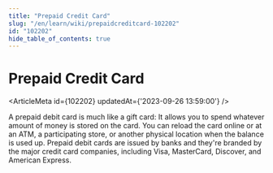 ```yaml
---
title: "Prepaid Credit Card"
slug: "/en/learn/wiki/prepaidcreditcard-102202"
id: "102202"
hide_table_of_contents: true
---
```



# Prepaid Credit Card

<ArticleMeta id={102202} updatedAt={'2023-09-26 13:59:00'} />
<div className='border-solid border-b border-t-0 my-4 border-[var(--ifm-color-gray-300)]' />

A prepaid debit card is much like a gift card: It allows you to spend whatever amount of money is stored on the card. You can reload the card online or at an ATM, a participating store, or another physical location when the balance is used up. Prepaid debit cards are issued by banks and they're branded by the major credit card companies, including Visa, MasterCard, Discover, and American Express.
